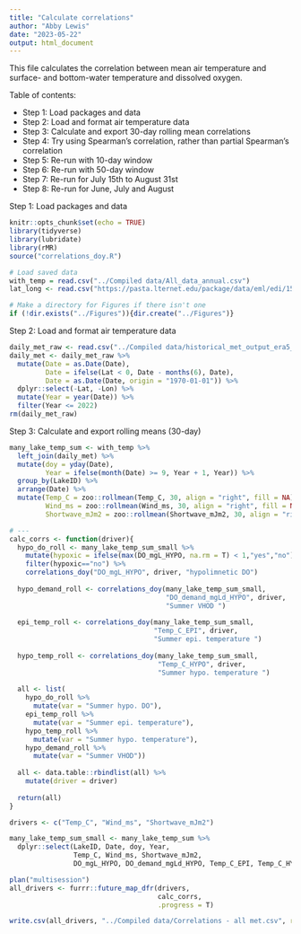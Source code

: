 ```yaml
---
title: "Calculate correlations"
author: "Abby Lewis"
date: "2023-05-22"
output: html_document
---
```


This file calculates the correlation between mean air temperature and surface- and bottom-water temperature and dissolved oxygen.

Table of contents:

- Step 1: Load packages and data
- Step 2: Load and format air temperature data
- Step 3: Calculate and export 30-day rolling mean correlations
- Step 4: Try using Spearman's correlation, rather than partial Spearman's correlation
- Step 5: Re-run with 10-day window
- Step 6: Re-run with 50-day window
- Step 7: Re-run for July 15th to August 31st
- Step 8: Re-run for June, July and August

Step 1: Load packages and data

```r
knitr::opts_chunk$set(echo = TRUE)
library(tidyverse)
library(lubridate)
library(rMR)
source("correlations_doy.R")

# Load saved data
with_temp = read.csv("../Compiled data/All_data_annual.csv")
lat_long <- read.csv("https://pasta.lternet.edu/package/data/eml/edi/1530/1/fadd3eaa25b5fdd1fc4efba70e660579")

# Make a directory for Figures if there isn't one
if (!dir.exists("../Figures")){dir.create("../Figures")}
```

Step 2: Load and format air temperature data

```r
daily_met_raw <- read.csv("../Compiled data/historical_met_output_era5_daily.csv")
daily_met <- daily_met_raw %>%
  mutate(Date = as.Date(Date),
         Date = ifelse(Lat < 0, Date - months(6), Date),
         Date = as.Date(Date, origin = "1970-01-01")) %>%
  dplyr::select(-Lat, -Lon) %>%
  mutate(Year = year(Date)) %>%
  filter(Year <= 2022)
rm(daily_met_raw)
```

Step 3: Calculate and export rolling means (30-day)

```r
many_lake_temp_sum <- with_temp %>%
  left_join(daily_met) %>%
  mutate(doy = yday(Date),
         Year = ifelse(month(Date) >= 9, Year + 1, Year)) %>%
  group_by(LakeID) %>%
  arrange(Date) %>%
  mutate(Temp_C = zoo::rollmean(Temp_C, 30, align = "right", fill = NA),
         Wind_ms = zoo::rollmean(Wind_ms, 30, align = "right", fill = NA),
         Shortwave_mJm2 = zoo::rollmean(Shortwave_mJm2, 30, align = "right", fill = NA))

# ---
calc_corrs <- function(driver){
  hypo_do_roll <- many_lake_temp_sum_small %>%
    mutate(hypoxic = ifelse(max(DO_mgL_HYPO, na.rm = T) < 1,"yes","no")) %>%
    filter(hypoxic=="no") %>%
    correlations_doy("DO_mgL_HYPO", driver, "hypolimnetic DO")
  
  hypo_demand_roll <- correlations_doy(many_lake_temp_sum_small, 
                                       "DO_demand_mgLd_HYPO", driver, 
                                       "Summer VHOD ")
  
  epi_temp_roll <- correlations_doy(many_lake_temp_sum_small, 
                                    "Temp_C_EPI", driver, 
                                    "Summer epi. temperature ")
  
  hypo_temp_roll <- correlations_doy(many_lake_temp_sum_small, 
                                     "Temp_C_HYPO", driver, 
                                     "Summer hypo. temperature ")
  
  all <- list(
    hypo_do_roll %>%
      mutate(var = "Summer hypo. DO"),
    epi_temp_roll %>%
      mutate(var = "Summer epi. temperature"),
    hypo_temp_roll %>%
      mutate(var = "Summer hypo. temperature"),
    hypo_demand_roll %>% 
      mutate(var = "Summer VHOD"))
  
  all <- data.table::rbindlist(all) %>% 
    mutate(driver = driver)
  
  return(all)
}

drivers <- c("Temp_C", "Wind_ms", "Shortwave_mJm2")

many_lake_temp_sum_small <- many_lake_temp_sum %>%
  dplyr::select(LakeID, Date, doy, Year,
                Temp_C, Wind_ms, Shortwave_mJm2, 
                DO_mgL_HYPO, DO_demand_mgLd_HYPO, Temp_C_EPI, Temp_C_HYPO)

plan("multisession")
all_drivers <- furrr::future_map_dfr(drivers, 
                                     calc_corrs, 
                                     .progress = T)

write.csv(all_drivers, "../Compiled data/Correlations - all met.csv", row.names = F)
```